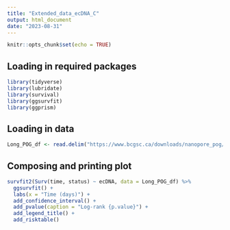 ```yaml
---
title: "Extended_data_ecDNA_C"
output: html_document
date: "2023-08-31"
---
```


```r
knitr::opts_chunk$set(echo = TRUE)
```

## Loading in required packages
```r
library(tidyverse)
library(lubridate)
library(survival)
library(ggsurvfit)
library(ggprism)
```

## Loading in data
```r
Long_POG_df <- read.delim("https://www.bcgsc.ca/downloads/nanopore_pog/ecDNA/Long_POG_ecDNA_survival.txt", header = T, stringsAsFactors = F)
```

## Composing and printing plot
```r
survfit2(Surv(time, status) ~ ecDNA, data = Long_POG_df) %>% 
  ggsurvfit() + 
  labs(x = "Time (days)") + 
  add_confidence_interval() + 
  add_pvalue(caption = "Log-rank {p.value}") + 
  add_legend_title() + 
  add_risktable() 
```

